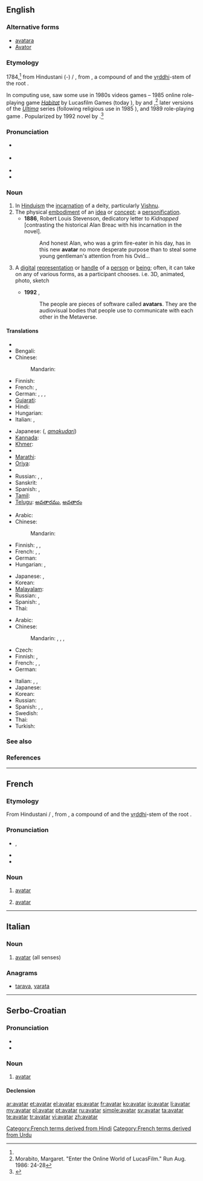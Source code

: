 ==English==
{{was wotd|2010|July|2}}
{{wikipedia|Avatar (Hinduism)}}

===Alternative forms===
* [[avatara]] {{qualifier|rare}}
* [[Avator]] {{qualifier|obsolete}}

===Etymology===
1784,<ref name="oetyld"/> from Hindustani ({{etyl|hi}}-{{etyl|ur}}) {{term|sc=Deva|अवतार|lang=hi}} / {{term|sc=ur-Arab|اوتار|tr=avatār|lang=ur}}, from {{etyl|sa}} {{term|sc=Deva|अवतार|tr=ava-tāra||descent of a deity from a heaven|lang=sa}}, a compound of {{term|sc=Deva|अव|tr=ava||off, away, down|lang=sa}} and the [[vṛddhi]]-stem of the root {{term|sc=unicode|तरति|√tṝ|to cross|lang=sa}}.

In computing use, saw some use in 1980s videos games – 1985 online role-playing game ''[[w:Habitat (video game)|Habitat]]'' by Lucasfilm Games (today {{w|LucasArts}}), by {{w|Chip Morningstar}} and {{w|Joseph Romero}},<ref name="Morabito">Morabito, Margaret. "Enter the Online World of LucasFilm." Run Aug. 1986: 24-28</ref> later versions of the ''[[w:Ultima (video game series)|Ultima]]'' series (following religious use in 1985 ''{{w|Ultima IV: Quest of the Avatar}}''), and 1989 {{w|pen and paper}} role-playing game ''{{w|Shadowrun}}.'' Popularized by 1992 novel ''{{w|Snow Crash}}'' by {{w|Neal Stephenson}}.<ref name="oetyld">{{R:Online Etymology Dictionary}}</ref>

===Pronunciation===
* {{a|UK}} {{IPA|/ˌæv.əˈtɑ/|/ˈæv.ə.tɑ/}}
* {{a|US}} {{IPA|/ˈæv.ə.tɑɹ/}}
* {{audio|en-us-avatar.ogg|Audio (US)}}
* {{hyphenation|av|a|tar|lang=en}}

===Noun===
{{en-noun}}

# In [[Hinduism]] the [[incarnation]] of a deity, particularly [[Vishnu]].
# The physical [[embodiment]] of an [[idea]] or [[concept]]; a [[personification]].
#* '''1886''', Robert Louis Stevenson, dedicatory letter to ''Kidnapped'' [contrasting the historical Alan Breac with his incarnation in the novel].
#*: And honest Alan, who was a grim fire-eater in his day, has in this new '''avatar''' no more desperate purpose than to steal some young gentleman's attention from his Ovid...
# {{computing|or|gaming}} A [[digital]] [[representation]] or [[handle]] of a [[person]] or [[being]]; often, it can take on any of various forms, as a participant chooses. i.e. 3D, animated, photo, sketch
#* '''1992''' {{w|Neal Stephenson}}, ''{{w|Snow Crash}}''
#*: The people are pieces of software called '''avatars'''. They are the audiovisual bodies that people use to communicate with each other in the Metaverse.

====Translations====
{{trans-top|The earthly incarnation of a deity, particularly Vishnu}}
* {{trreq|as}}
* Bengali: {{t|bn|অবতার}}
* Chinese:
*: Mandarin: {{tø|cmn|化身|tr=huàshēn|sc=Hans}}
* Finnish: {{t-|fi|avatar}}
* French: {{t+|fr|avatar|m}}, {{t+|fr|incarnation}}
* German: {{t+|de|Avatar|m}}, {{t|de|Avatara|m}}, {{t|de|Herabkunft|f}}, {{t|de|Inkarnation |f}}
* [[Gujarati]]: {{t|gu|અવતાર|tr=avatār|sc=Gujr}}
* Hindi: {{t|hi|अवतार|tr=avatār|sc=Deva}}
* Hungarian: {{t-|hu|avatára}}
* Italian: {{t-|it|avatar|m}}, {{t-|it|incarnazione}}
{{trans-mid}}
* Japanese: {{l|ja|天降}} ({{l|ja|あまくだり}}, ''[[amakudari]]'')
* [[Kannada]]: {{t|kn|ಅವತಾರ|tr=avatār|sc=Knda}}
* [[Khmer]]: {{t|km|អវតារ|tr=a’vea’taa}}
* {{trreq|ml}}
* [[Marathi]]: {{t|mr|अवतार|tr=avatāra|sc=Deva}}
* [[Oriya]]: {{t|or|ଅବତାର}}
* {{trreq|pa}}
* Russian: {{t|ru|аватара|f|tr=avatára}}, {{t+|ru|аватар|m|tr=avatár}}, {{t|ru|воплощение|n|tr=voploščénije}}
* Sanskrit: {{t-|sa|अवतार|tr=ava-tāra|xs=Sanskrit}}
* Spanish: {{t+|es|avatar|m}}, {{t|es|encarnación}}
* [[Tamil]]: {{t|ta|அவதாரம்|tr=avatāram|sc=Taml}}
* [[Telugu]]: [[అవతారము]], [[అవతారం]]
{{trans-bottom}}

{{trans-top|The physical embodiment of an idea or concept; a personification}}
* Arabic: {{t|ar|أفاتار|m|tr='afataar}}
* Chinese:
*: Mandarin: {{t-|cmn|化身|tr=huàshēn|sc=Hani}}
* Finnish: {{t-|fi|avatar}}, {{t-|fi|ruumiillistuma}}, {{t-|fi|henkilöitymä}}
* French: {{t+|fr|avatar|m}}, {{t|fr|matérialisation}}, {{t+|fr|personnification}}
* German: {{t-|de|Verkörperung|f}}
* Hungarian: {{t+|hu|inkarnáció}}, {{t+|hu|megtestesülés}}
{{trans-mid}}
* Japanese: {{t-|ja|化身|tr=けしん, keshin}}, {{t|ja|アバター|tr=abatā}}
* Korean: {{t|ko|아바타|tr=abata|sc=Hang}}
* [[Malayalam]]: {{t|ml|അവതാരം|sc=Mlym|xs=Malayalam}}
* Russian: {{t|ru|воплощение|n|tr=voploščénije}}, {{t+|ru|аватар|m|tr=avatár}}
* Spanish: {{t|es|materialización|f}}, {{t-|es|personificación|f}}
* Thai: {{t|th|อวตาร|tr=à-wá-dtaan}}
{{trans-bottom}}

{{trans-top|A digital representation of a person or being}}
* Arabic: {{t|ar|أفاتار|m|tr='afataar}}
* Chinese:
*: Mandarin: {{t|cmn|紙娃娃|sc=Hani}}, {{t|cmn|纸娃娃|tr=zhǐwáwá|sc=Hani}}, {{t|cmn|頭像|sc=Hani}}, {{t|cmn|头像|tr=tóuxiàng|sc=Hani}}
* Czech: {{t-|cs|avatar|m}}
* Finnish: {{t-|fi|avatar}}, {{t+|fi|hahmo}}
* French: {{t+|fr|avatar|m}}, {{t|fr|emblème}}, {{t+|fr|symbole}}
* German: {{t+|de|Avatar|m}}
{{trans-mid}}
* Italian: {{t-|it|avatar|m}}, {{t+|it|emblema}}, {{t+|it|simbolo}}
* Japanese: {{t|ja|アバター|tr=abatā}}
* Korean: {{t|ko|아바타|tr=abata|sc=Hang}}
* Russian: {{t+|ru|аватар|m|tr=avatár}}
* Spanish: {{t+|es|avatar|m}}, {{t-|es|emblema}}, {{t+|es|símbolo}}
* Swedish: {{t+|sv|avatar}}
* Thai: {{t|th|อวตาร|tr=à-wá-dtaan}}
* Turkish: {{t+|tr|avatar}}
{{trans-bottom}}

===See also===
{{commonslite|Category:Avatar|Avatar}}

===References===
<references/>

----

==French==

===Etymology===
From Hindustani {{term|sc=Deva|अवतार|lang=hi}} / {{term|sc=ur-Arab|اوتار|tr=avatār|lang=ur}}, from {{etyl|sa|fr}} {{term|sc=Deva|अवतार|tr=ava-tāra||descent of a deity from a heaven|lang=sa}}, a compound of {{term|sc=Deva|अव|tr=ava||off, away, down|lang=sa}} and the [[vṛddhi]]-stem of the root {{term|sc=unicode|तरति|√tṝ|to cross|lang=sa}}.

===Pronunciation===
* {{IPA|/a.va.taʁ/|lang=fr}}, {{X-SAMPA|/a.va.taR/|lang=fr}}
* {{homophones|avatars|lang=fr}}
* {{hyphenation|a|va|tar|lang=fr}}

===Noun===
{{fr-noun|m}}

# {{religion|hinduism|lang=fr}} [[avatar#English|avatar]]
# {{computing|lang=fr}} [[avatar#English|avatar]]

[[Category:French terms derived from Hindi]]
[[Category:French terms derived from Urdu]]

----

==Italian==

===Noun===
{{wikipedia|lang=it}}
{{head|it|noun}} {{m|inv}}

# [[#English|avatar]] (all senses)

===Anagrams===
* [[tarava#Italian|tarava]], [[varata#Italian|varata]]

----

==Serbo-Croatian==

===Pronunciation===
* {{IPA|/aʋǎtaːr/|lang=sh}}
* {{hyphenation|a|va|tar}}

===Noun===
{{sh-noun|g=m|head=avàtār|r|аватар|ава̀та̄р}}

# [[#English|avatar]]

====Declension====
{{sh-decl-noun
|avàtār|avatari
|avatára|avatara
|avataru|avatarima
|avatara|avatare
|avatare|avatari
|avataru|avatarima
|avatarom|avatarima
}}

[[ar:avatar]]
[[et:avatar]]
[[el:avatar]]
[[es:avatar]]
[[fr:avatar]]
[[ko:avatar]]
[[io:avatar]]
[[li:avatar]]
[[my:avatar]]
[[pl:avatar]]
[[pt:avatar]]
[[ru:avatar]]
[[simple:avatar]]
[[sv:avatar]]
[[ta:avatar]]
[[te:avatar]]
[[tr:avatar]]
[[vi:avatar]]
[[zh:avatar]]